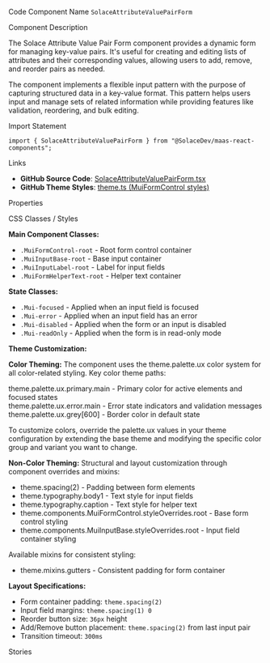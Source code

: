 
<Meta of={SolaceAttributeValuePairFormStories} />

<Title>Solace Attribute Value Pair Form</Title>

<Description of={SolaceAttributeValuePairFormStories} />

<Subtitle>Code Component Name</Subtitle>
`SolaceAttributeValuePairForm`

<Subtitle>Component Description</Subtitle>

The Solace Attribute Value Pair Form component provides a dynamic form for managing key-value pairs. It's useful for creating and editing lists of attributes and their corresponding values, allowing users to add, remove, and reorder pairs as needed.

The component implements a flexible input pattern with the purpose of capturing structured data in a key-value format. This pattern helps users input and manage sets of related information while providing features like validation, reordering, and bulk editing.

<Subtitle>Import Statement</Subtitle>

```tsx
import { SolaceAttributeValuePairForm } from "@SolaceDev/maas-react-components";
```

<Subtitle>Links</Subtitle>

- **GitHub Source Code**: [SolaceAttributeValuePairForm.tsx](https://github.com/SolaceDev/maas-react-components/blob/main/src/components/form/SolaceAttributeValuePairForm.tsx)
- **GitHub Theme Styles**: <a href="https://github.com/SolaceDev/maas-react-components/blob/main/src/resources/theme.ts#:~:text=MuiFormControl" target="_blank">theme.ts (MuiFormControl styles)</a>

<Subtitle>Properties</Subtitle>

<ArgTypes of={SolaceAttributeValuePairFormStories} />

<Subtitle>CSS Classes / Styles</Subtitle>

**Main Component Classes:**

- `.MuiFormControl-root` - Root form control container
- `.MuiInputBase-root` - Base input container
- `.MuiInputLabel-root` - Label for input fields
- `.MuiFormHelperText-root` - Helper text container

**State Classes:**

- `.Mui-focused` - Applied when an input field is focused
- `.Mui-error` - Applied when an input field has an error
- `.Mui-disabled` - Applied when the form or an input is disabled
- `.Mui-readOnly` - Applied when the form is in read-only mode

**Theme Customization:**

**Color Theming:**
The component uses the theme.palette.ux color system for all color-related styling. Key color theme paths:

<div style={{ display: "flex", alignItems: "center", margin: "8px 0" }}>
	<div
		style={{
			width: "16px",
			height: "16px",
			backgroundColor: "#1976d2",
			border: "1px solid rgba(0,0,0,0.2)",
			borderRadius: "3px",
			marginRight: "8px"
		}}
	></div>
	<span>theme.palette.ux.primary.main - Primary color for active elements and focused states</span>
</div>
<div style={{ display: "flex", alignItems: "center", margin: "8px 0" }}>
	<div
		style={{
			width: "16px",
			height: "16px",
			backgroundColor: "#d32f2f",
			border: "1px solid rgba(0,0,0,0.2)",
			borderRadius: "3px",
			marginRight: "8px"
		}}
	></div>
	<span>theme.palette.ux.error.main - Error state indicators and validation messages</span>
</div>
<div style={{ display: "flex", alignItems: "center", margin: "8px 0" }}>
	<div
		style={{
			width: "16px",
			height: "16px",
			backgroundColor: "#757575",
			border: "1px solid rgba(0,0,0,0.2)",
			borderRadius: "3px",
			marginRight: "8px"
		}}
	></div>
	<span>theme.palette.ux.grey[600] - Border color in default state</span>
</div>

To customize colors, override the palette.ux values in your theme configuration by extending the base theme and modifying the specific color group and variant you want to change.

**Non-Color Theming:**
Structural and layout customization through component overrides and mixins:

- theme.spacing(2) - Padding between form elements
- theme.typography.body1 - Text style for input fields
- theme.typography.caption - Text style for helper text
- theme.components.MuiFormControl.styleOverrides.root - Base form control styling
- theme.components.MuiInputBase.styleOverrides.root - Input field container styling

Available mixins for consistent styling:

- theme.mixins.gutters - Consistent padding for form container

**Layout Specifications:**

- Form container padding: `theme.spacing(2)`
- Input field margins: `theme.spacing(1) 0`
- Reorder button size: `36px` height
- Add/Remove button placement: `theme.spacing(2)` from last input pair
- Transition timeout: `300ms`

<Subtitle>Stories</Subtitle>

<CustomStories />
